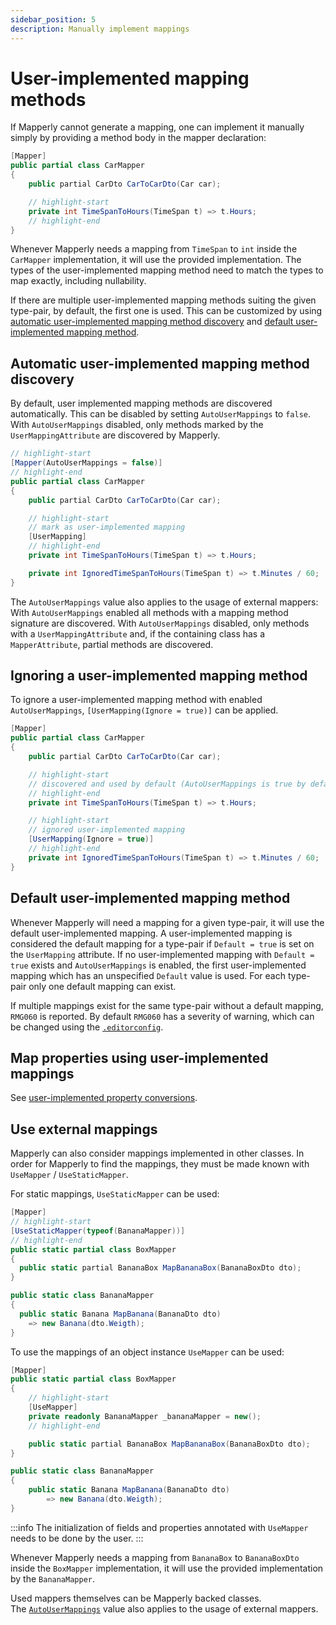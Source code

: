 ```yaml
---
sidebar_position: 5
description: Manually implement mappings
---
```



# User-implemented mapping methods

If Mapperly cannot generate a mapping, one can implement it manually simply by providing a method body in the mapper declaration:

```csharp
[Mapper]
public partial class CarMapper
{
    public partial CarDto CarToCarDto(Car car);

    // highlight-start
    private int TimeSpanToHours(TimeSpan t) => t.Hours;
    // highlight-end
}
```

Whenever Mapperly needs a mapping from `TimeSpan` to `int` inside the `CarMapper` implementation, it will use the provided implementation.
The types of the user-implemented mapping method need to match the types to map exactly, including nullability.

If there are multiple user-implemented mapping methods suiting the given type-pair, by default, the first one is used.
This can be customized by using [automatic user-implemented mapping method discovery](#automatic-user-implemented-mapping-method-discovery)
and [default user-implemented mapping method](#default-user-implemented-mapping-method).

## Automatic user-implemented mapping method discovery

By default, user implemented mapping methods are discovered automatically.
This can be disabled by setting `AutoUserMappings` to `false`.
With `AutoUserMappings` disabled, only methods marked by the `UserMappingAttribute` are discovered by Mapperly.

```csharp
// highlight-start
[Mapper(AutoUserMappings = false)]
// highlight-end
public partial class CarMapper
{
    public partial CarDto CarToCarDto(Car car);

    // highlight-start
    // mark as user-implemented mapping
    [UserMapping]
    // highlight-end
    private int TimeSpanToHours(TimeSpan t) => t.Hours;

    private int IgnoredTimeSpanToHours(TimeSpan t) => t.Minutes / 60;
}
```

The `AutoUserMappings` value also applies to the usage of external mappers:
With `AutoUserMappings` enabled all methods with a mapping method signature are discovered.
With `AutoUserMappings` disabled, only methods with a `UserMappingAttribute` and,
if the containing class has a `MapperAttribute`, partial methods are discovered.

## Ignoring a user-implemented mapping method

To ignore a user-implemented mapping method with enabled `AutoUserMappings`,
`[UserMapping(Ignore = true)]` can be applied.

```csharp
[Mapper]
public partial class CarMapper
{
    public partial CarDto CarToCarDto(Car car);

    // highlight-start
    // discovered and used by default (AutoUserMappings is true by default)
    // highlight-end
    private int TimeSpanToHours(TimeSpan t) => t.Hours;

    // highlight-start
    // ignored user-implemented mapping
    [UserMapping(Ignore = true)]
    // highlight-end
    private int IgnoredTimeSpanToHours(TimeSpan t) => t.Minutes / 60;
}
```

## Default user-implemented mapping method

Whenever Mapperly will need a mapping for a given type-pair,
it will use the default user-implemented mapping.
A user-implemented mapping is considered the default mapping for a type-pair
if `Default = true` is set on the `UserMapping` attribute.
If no user-implemented mapping with `Default = true` exists and `AutoUserMappings` is enabled,
the first user-implemented mapping which has an unspecified `Default` value is used.
For each type-pair only one default mapping can exist.

If multiple mappings exist for the same type-pair without a default mapping, `RMG060` is reported.
By default `RMG060` has a severity of warning,
which can be changed using the [`.editorconfig`](./analyzer-diagnostics/index.mdx#editorconfig).

## Map properties using user-implemented mappings

See [user-implemented property conversions](./mapper.mdx#user-implemented-property-mappings).

## Use external mappings

Mapperly can also consider mappings implemented in other classes.
In order for Mapperly to find the mappings, they must be made known with `UseMapper` / `UseStaticMapper`.

<Tabs>
  <TabItem value="static" label="Static">
  
  For static mappings, `UseStaticMapper` can be used:
  
  ```csharp
  [Mapper]
  // highlight-start
  [UseStaticMapper(typeof(BananaMapper))]
  // highlight-end
  public static partial class BoxMapper
  {
    public static partial BananaBox MapBananaBox(BananaBoxDto dto);
  }
  
  public static class BananaMapper
  {
    public static Banana MapBanana(BananaDto dto)
      => new Banana(dto.Weigth);
  }
  ```
  
  </TabItem>
  <TabItem value="instance" label="Instance">
  
  To use the mappings of an object instance `UseMapper` can be used:
  
  ```csharp
  [Mapper]
  public static partial class BoxMapper
  {
      // highlight-start
      [UseMapper]
      private readonly BananaMapper _bananaMapper = new();
      // highlight-end
  
      public static partial BananaBox MapBananaBox(BananaBoxDto dto);
  }
  
  public static class BananaMapper
  {
      public static Banana MapBanana(BananaDto dto)
          => new Banana(dto.Weigth);
  }
  ```
  
  :::info
  The initialization of fields and properties annotated with `UseMapper` needs to be done by the user.
  :::
  
  </TabItem>
</Tabs>

Whenever Mapperly needs a mapping from `BananaBox` to `BananaBoxDto` inside the `BoxMapper` implementation,
it will use the provided implementation by the `BananaMapper`.

Used mappers themselves can be Mapperly backed classes.  
The [`AutoUserMappings`](#automatic-user-implemented-mapping-method-discovery) value also applies to the usage of external mappers.
